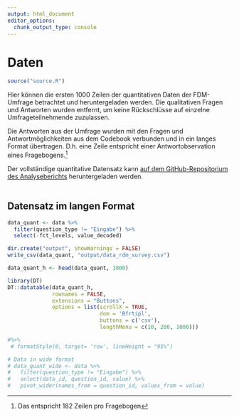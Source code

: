 ```yaml
---
output: html_document
editor_options: 
  chunk_output_type: console
---
```


# Daten

```r
source("source.R")
```

Hier können die ersten 1000 Zeilen der quantitativen Daten der FDM-Umfrage betrachtet und heruntergeladen werden. Die qualitativen Fragen und Antworten wurden entfernt, um keine Rückschlüsse auf einzelne Umfrageteilnehmende zuzulassen.

Die Antworten aus der Umfrage wurden mit den Fragen und Antwortmöglichkeiten aus dem Codebook verbunden und in ein langes Format übertragen. D.h. eine Zeile entspricht einer Antwortobservation eines Fragebogens.^[Das entspricht 182 Zeilen pro Fragebogen]

Der vollständige quantitative Datensatz kann [auf dem GitHub-Repositorium des Analyseberichts](https://github.com/quest-bih/bua-rdm-survey/tree/main/output) heruntergeladen werden.
\
\

## Datensatz im langen Format {-}
```r
data_quant <- data %>%
  filter(question_type != "Eingabe") %>%
  select(-fct_levels, value_decoded)

dir.create("output", showWarnings = FALSE)
write_csv(data_quant, "output/data_rdm_survey.csv")

data_quant_h <- head(data_quant, 1000)
```


```r
library(DT)
DT::datatable(data_quant_h, 
              rownames = FALSE,
              extensions = "Buttons",
              options = list(scrollX = TRUE,
                             dom = 'Bfrtipl',
                             buttons = c('csv'),
                             lengthMenu = c(10, 200, 1000))) 

#%>%
 # formatStyle(0, target= 'row', lineHeight = "95%")
```




```r
# Data in wide format
# data_quant_wide <- data %>%
#   filter(question_type != "Eingabe") %>%
#   select(data_id, question_id, value) %>%
#   pivot_wider(names_from = question_id, values_from = value)
```

